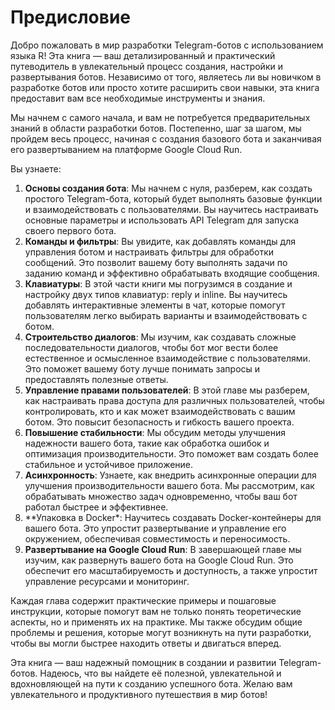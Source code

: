 # Предисловие {-}
Добро пожаловать в мир разработки Telegram-ботов с использованием языка R! Эта книга — ваш детализированный и практический путеводитель в увлекательный процесс создания, настройки и развертывания ботов. Независимо от того, являетесь ли вы новичком в разработке ботов или просто хотите расширить свои навыки, эта книга предоставит вам все необходимые инструменты и знания.

Мы начнем с самого начала, и вам не потребуется предварительных знаний в области разработки ботов. Постепенно, шаг за шагом, мы пройдем весь процесс, начиная с создания базового бота и заканчивая его развертыванием на платформе Google Cloud Run.

Вы узнаете:

1. **Основы создания бота**: Мы начнем с нуля, разберем, как создать простого Telegram-бота, который будет выполнять базовые функции и взаимодействовать с пользователями. Вы научитесь настраивать основные параметры и использовать API Telegram для запуска своего первого бота.
2. **Команды и фильтры**: Вы увидите, как добавлять команды для управления ботом и настраивать фильтры для обработки сообщений. Это позволит вашему боту выполнять задачи по заданию команд и эффективно обрабатывать входящие сообщения.
3. **Клавиатуры**: В этой части книги мы погрузимся в создание и настройку двух типов клавиатур: reply и inline. Вы научитесь добавлять интерактивные элементы в чат, которые помогут пользователям легко выбирать варианты и взаимодействовать с ботом.
4. **Строительство диалогов**: Мы изучим, как создавать сложные последовательности диалогов, чтобы бот мог вести более естественное и осмысленное взаимодействие с пользователями. Это поможет вашему боту лучше понимать запросы и предоставлять полезные ответы.
5. **Управление правами пользователей**: В этой главе мы разберем, как настраивать права доступа для различных пользователей, чтобы контролировать, кто и как может взаимодействовать с вашим ботом. Это повысит безопасность и гибкость вашего проекта.
6. **Повышение стабильности**: Мы обсудим методы улучшения надежности вашего бота, такие как обработка ошибок и оптимизация производительности. Это поможет вам создать более стабильное и устойчивое приложение.
7. **Асинхронность**: Узнаете, как внедрить асинхронные операции для улучшения производительности вашего бота. Мы рассмотрим, как обрабатывать множество задач одновременно, чтобы ваш бот работал быстрее и эффективнее.
8. **Упаковка в Docker*: Научитесь создавать Docker-контейнеры для вашего бота. Это упростит развертывание и управление его окружением, обеспечивая совместимость и переносимость.
9. **Развертывание на Google Cloud Run**: В завершающей главе мы изучим, как развернуть вашего бота на Google Cloud Run. Это обеспечит его масштабируемость и доступность, а также упростит управление ресурсами и мониторинг.

Каждая глава содержит практические примеры и пошаговые инструкции, которые помогут вам не только понять теоретические аспекты, но и применять их на практике. Мы также обсудим общие проблемы и решения, которые могут возникнуть на пути разработки, чтобы вы могли быстрее находить ответы и двигаться вперед.

Эта книга — ваш надежный помощник в создании и развитии Telegram-ботов. Надеюсь, что вы найдете её полезной, увлекательной и вдохновляющей на пути к созданию успешного бота. Желаю вам увлекательного и продуктивного путешествия в мир ботов!
